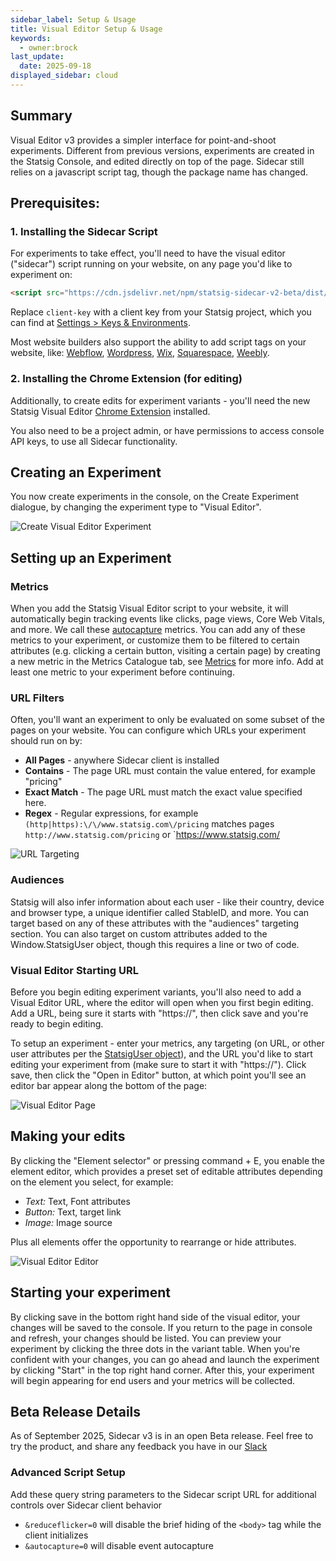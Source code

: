 ```yaml
---
sidebar_label: Setup & Usage
title: Visual Editor Setup & Usage
keywords:
  - owner:brock
last_update:
  date: 2025-09-18
displayed_sidebar: cloud
---
```


## Summary

Visual Editor v3 provides a simpler interface for point-and-shoot experiments. Different from previous versions, experiments are created in the Statsig Console, and edited directly on top of the page. Sidecar still relies on a javascript script tag, though the package name has changed. 

## Prerequisites:

### 1. Installing the Sidecar Script
For experiments to take effect, you'll need to have the visual editor ("sidecar") script running on your website, on any page you'd like to experiment on:

```html
<script src="https://cdn.jsdelivr.net/npm/statsig-sidecar-v2-beta/dist/index.min.js?apikey=client-key" ></script>
```

Replace `client-key` with a client key from your Statsig project, which you can find at [Settings > Keys & Environments](https://console.statsig.com/api_keys).

Most website builders also support the ability to add script tags on your website, like:
[Webflow](https://university.webflow.com/lesson/custom-code-in-the-head-and-body-tags?topics=site-settings),
 [Wordpress](https://wordpress.com/go/website-building/how-to-properly-add-javascript-to-wordpress-3-top-methods/), 
 [Wix](https://support.wix.com/en/article/embedding-custom-code-on-your-site), 
 [Squarespace](https://support.squarespace.com/hc/en-us/articles/205815928-Adding-custom-code-to-your-site), 
 [Weebly](https://weeblytutorials.com/embed-javascript-weebly).

### 2. Installing the Chrome Extension (for editing)
Additionally, to create edits for experiment variants - you'll need the new Statsig Visual Editor [Chrome Extension](https://chromewebstore.google.com/detail/statsig-sidecar-v3/mmgjfcbidnlghegclgpkgegpdhbopjhn) installed.

You also need to be a project admin, or have permissions to access console API keys, to use all Sidecar functionality.

## Creating an Experiment

You now create experiments in the console, on the Create Experiment dialogue, by changing the experiment type to "Visual Editor". 

![Create Visual Editor Experiment](/img/sidecarcreation.gif)

## Setting up an Experiment

### Metrics

When you add the Statsig Visual Editor script to your website, it will automatically begin tracking events like clicks, page views, Core Web Vitals, and more. We call these [autocapture](/webanalytics/autocapture/) metrics. You can add any of these metrics to your experiment, or customize them to be filtered to certain attributes (e.g. clicking a certain button, visiting a certain page) by creating a new metric in the Metrics Catalogue tab, see [Metrics](https://docs.statsig.com/metrics/101) for more info. Add at least one metric to your experiment before continuing.

### URL Filters

Often, you'll want an experiment to only be evaluated on some subset of the pages on your website. You can configure which URLs your experiment should run on by: 
* **All Pages** - anywhere Sidecar client is installed
* **Contains** - The page URL must contain the value entered, for example "pricing"
* **Exact Match** - The page URL must match the exact value specified here. 
* **Regex** - Regular expressions, for example `(http|https):\/\/www.statsig.com\/pricing` matches pages `http://www.statsig.com/pricing` or `https://www.statsig.com/

![URL Targeting](/img/sidecarv3urlfilters.png)

### Audiences

Statsig will also infer information about each user - like their country, device and browser type, a unique identifier called StableID, and more. You can target based on any of these attributes with the "audiences" targeting section. You can also target on custom attributes added to the Window.StatsigUser object, though this requires a line or two of code.

### Visual Editor Starting URL

Before you begin editing experiment variants, you'll also need to add a Visual Editor URL, where the editor will open when you first begin editing. Add a URL, being sure it starts with "https://", then click save and you're ready to begin editing.

To setup an experiment - enter your metrics, any targeting (on URL, or other user attributes per the [StatsigUser object](/concepts/user)), and the URL you'd like to start editing your experiment from (make sure to start it with "https://"). Click save, then click the "Open in Editor" button, at which point you'll see an editor bar appear along the bottom of the page:

![Visual Editor Page](/img/sidecarv3openxp.gif)

## Making your edits

By clicking the "Element selector" or pressing command + E, you enable the element editor, which provides a preset set of editable attributes depending on the element you select, for example:
- *Text:* Text, Font attributes
- *Button:* Text, target link
- *Image:* Image source

Plus all elements offer the opportunity to rearrange or hide attributes.

![Visual Editor Editor](/img/sidecarv3editor.png)

## Starting your experiment

By clicking save in the bottom right hand side of the visual editor, your changes will be saved to the console. If you return to the page in console and refresh, your changes should be listed. You can preview your experiment by clicking the three dots in the variant table. When you're confident with your changes, you can go ahead and launch the experiment by clicking "Start" in the top right hand corner. After this, your experiment will begin appearing for end users and your metrics will be collected.


## Beta Release Details

As of September 2025, Sidecar v3 is in an open Beta release. Feel free to try the product, and share any feedback you have in our [Slack](https://statsig.com/slack)

### Advanced Script Setup
Add these query string parameters to the Sidecar script URL for additional controls over Sidecar client behavior
- `&reduceflicker=0` will disable the brief hiding of the `<body>` tag while the client initializes
- `&autocapture=0` will disable event autocapture
